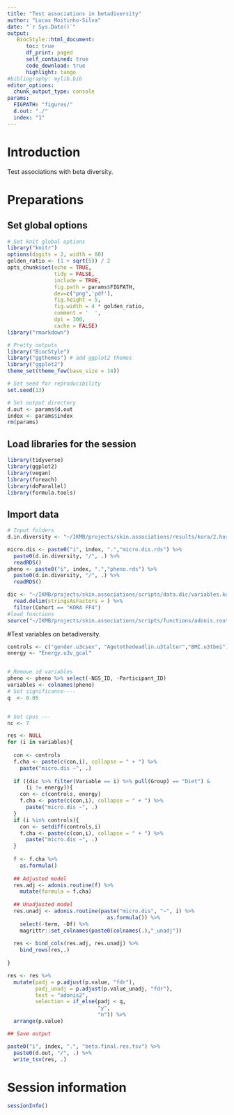 ```yaml
---
title: "Test associations in betadiversity"
author: "Lucas Moitinho-Silva"
date: "`r Sys.Date()`"
output:
   BiocStyle::html_document:
      toc: true
      df_print: paged
      self_contained: true
      code_download: true
      highlight: tango
#bibliography: mylib.bib
editor_options:
  chunk_output_type: console
params:
  FIGPATH: "figures/"
  d.out: "./"
  index: "1"
---
```



# Introduction

Test associations with beta diversity. 

# Preparations

## Set global options

```r
# Set knit global options
library("knitr")
options(digits = 2, width = 80)
golden_ratio <- (1 + sqrt(5)) / 2
opts_chunk$set(echo = TRUE,
               tidy = FALSE,
               include = TRUE,
               fig.path = params$FIGPATH,
               dev=c("png",'pdf'),
               fig.height = 5,
               fig.width = 4 * golden_ratio,
               comment = '  ',
               dpi = 300,
               cache = FALSE)
library("rmarkdown")

# Pretty outputs
library("BiocStyle")
library("ggthemes") # add ggplot2 themes
library("ggplot2")
theme_set(theme_few(base_size = 14))

# Set seed for reproducibility
set.seed(13)

# Set output directory
d.out <- params$d.out
index <- params$index
rm(params)
```


## Load libraries for the session

```r
library(tidyverse)
library(ggplot2)
library(vegan)
library(foreach)
library(doParallel)
library(formula.tools)
```

## Import data
```r
# Input folders
d.in.diversity <- "~/IKMB/projects/skin.associations/results/kora/2.host.trait.set/2.get.diversity"

micro.dis <- paste0("i", index, ".","micro.dis.rds") %>% 
  paste0(d.in.diversity, "/", .) %>% 
  readRDS()
pheno <- paste0("i", index, ".","pheno.rds") %>% 
  paste0(d.in.diversity, "/", .) %>% 
  readRDS()

dic <- "~/IKMB/projects/skin.associations/scripts/data.dic/variables.kora.pop.tsv" %>% 
  read.delim(stringsAsFactors = ) %>% 
  filter(Cohort == "KORA FF4")
#load functions
source("~/IKMB/projects/skin.associations/scripts/functions/adonis.routine.R")
```

#Test variables on betadiversity.


```r
controls <- c("gender.u3csex", "Agetothedeadlin.u3talter","BMI.u3tbmi")
energy <- "Energy.u3v_gcal"


# Remove id variables
pheno <- pheno %>% select(-NGS_ID, -Participant_ID)
variables <- colnames(pheno)
# Set significance----
q  <- 0.05


# Set cpus ---
nc <- 7

res <- NULL
for (i in variables){
  
  con <- controls
  f.cha <- paste(c(con,i), collapse = " + ") %>% 
    paste("micro.dis ~", .)
  
  if ((dic %>% filter(Variable == i) %>% pull(Group) == "Diet") &
      (i != energy)){
    con <- c(controls, energy)
    f.cha <- paste(c(con,i), collapse = " + ") %>% 
      paste("micro.dis ~", .)
  }
  if (i %in% controls){
    con <- setdiff(controls,i)
    f.cha <- paste(c(con,i), collapse = " + ") %>% 
      paste("micro.dis ~", .)
  }
  
  f <- f.cha %>% 
    as.formula()
  
  ## Adjusted model
  res.adj <- adonis.routine(f) %>% 
    mutate(formula = f.cha) 
  
  ## Unadjusted model
  res.unadj <- adonis.routine(paste("micro.dis", "~", i) %>% 
                                as.formula()) %>% 
    select(-term, -Df) %>% 
    magrittr::set_colnames(paste0(colnames(.),"_unadj"))
  
  res <- bind_cols(res.adj, res.unadj) %>% 
    bind_rows(res,.)
  
}

res <- res %>% 
  mutate(padj = p.adjust(p.value, "fdr"),
         padj_unadj = p.adjust(p.value_unadj, "fdr"),
         test = "adonis2",
         selection = if_else(padj < q,
                             "y",
                             "n")) %>% 
  arrange(p.value) 

## Save output

paste0("i", index, ".", "beta.final.res.tsv") %>% 
  paste0(d.out, "/", .) %>% 
  write_tsv(res, .)

```


# Session information

```r
sessionInfo()
```

